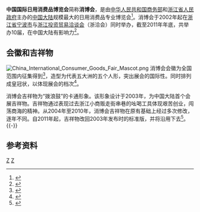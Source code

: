 {{Infobox Organization
|name = 中国国际日用消费品博览会
|original_name =China International Consumer Goods Fair
|image = China International Consumer Goods Fair Logo.svg
|size = 100px 
|formation = 2002年
|type = 博览会
|status = 年会
|headquarters ={{CHN}}[[浙江|浙江]][[宁波|宁波]]
|region_served = 全球
|leader_title = 
|leader_name = 
|num_volunteers   = 
|website = [http://www.cicgf.com/ 中国国际日用消费品博览会官网]
}}
'''中国国际日用消费品博览会'''简称'''消博会'''，是由[[中华人民共和国商务部|中华人民共和国商务部]]和[[浙江省人民政府|浙江省人民政府]]主办的[[中国大陆|中国大陆]]规模最大的日用消费品专业博览会<ref>{{cite web|url=http://zt.cnnb.com.cn/system/2011/05/11/006930216.shtml|title=消博会概况|publisher=中国国际日用消费品博览会组委|date=2011-05-11|accessdate=2011-11-03|archive-date=2016-03-06|archive-url=https://web.archive.org/web/20160306064550/http://zt.cnnb.com.cn/system/2011/05/11/006930216.shtml|dead-url=no}}</ref>。消博会于2002年起在[[浙江省|浙江省]][[宁波市|宁波市]]与[[浙江投资贸易洽谈会|浙江投资贸易洽谈会]]（浙洽会）同时举办，截至2011年年底，共举办10届，在中国大陆有影响力<ref>{{cite web|url=http://news.cnnb.com.cn/system/2011/06/02/006954385.shtml|title=十年磨一剑——消博会跻身“中国日用消费品第一展”|publisher=中国宁波网|date=2011-06-02|accessdate=2011-11-03|archive-date=2011-06-03|archive-url=https://web.archive.org/web/20110603203157/http://news.cnnb.com.cn/system/2011/06/02/006954385.shtml|dead-url=no}}</ref>。

== 会徽和吉祥物 ==
[[File:China_International_Consumer_Goods_Fair_Mascot.png|thumb]]
消博会会徽为全国范围内征集得到<ref>{{cite web|url=http://www.cnnb.com.cn/gb/node2/special/zjits_5th/node14443/userobject7ai648945.html|title=消博会人气旺四张牌打得好|publisher=东南商报|date=2003-09-03|accessdate=2011-11-03|deadurl=yes|archiveurl=https://web.archive.org/web/20050320131851/http://www.cnnb.com.cn/gb/node2/special/zjits_5th/node14443/userobject7ai648945.html|archivedate=2005-03-20}}</ref>，造型为代表五大洲的五个人形，突出展会的国际性。同时排列成皇冠状，以体现展会的档次<ref>{{cite web|url=http://www.cicgf.com/about/about_logo.php|title=会徽和吉祥物|publisher=中国国际日用消费品博览会组委|accessdate=2011-11-03|archive-url=https://web.archive.org/web/20111109115225/http://www.cicgf.com/about/about_logo.php|archive-date=2011-11-09|dead-url=yes}}</ref>。

消博会吉祥物为“拨浪鼓”的卡通形象。该形象设计于2003年，为中国大陆首个会展吉祥物。吉祥物通过表现过去浙江小商贩走街串巷的吆喝工具体现艰苦创业，闯荡商海的精神。从2004年至2010年，消博会吉祥物在原有基础上经过多次修改，逐年不同。自2011年起，吉祥物改回2003年发布时的标准版，并将沿用下去<ref>{{cite web|url=http://news.cnnb.com.cn/system/2011/06/08/006958294.shtml|title="拨浪鼓"敲响"国际歌" 它是国内展会首个吉祥物|publisher=东南商报|date=2011-06-08|accessdate=2011-11-03|archive-date=2012-07-07|archive-url=https://web.archive.org/web/20120707082526/http://news.cnnb.com.cn/system/2011/06/08/006958294.shtml|dead-url=no}}</ref>。
{{-}}
== 参考资料 ==
{{reflist|2}}

[[Category:浙江经济|Z]]
[[Category:宁波会展|Z]]